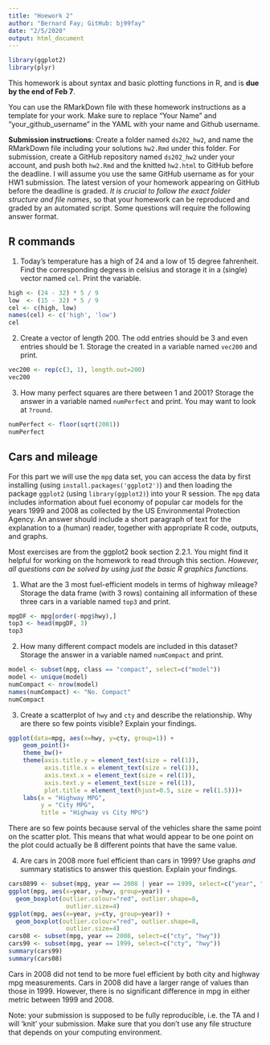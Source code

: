 ```yaml
---
title: "Hoework 2"
author: "Bernard Fay; GitHub: bj99fay"
date: "2/5/2020"
output: html_document
---
```


```r
library(ggplot2)
library(plyr)
```

This homework is about syntax and basic plotting functions in R, and is **due by the end of Feb 7**. 

You can use the RMarkDown file with these homework instructions as a template for your work. 
Make sure to replace "Your Name" and "your_github_username" in the YAML with your name and Github username.

**Submission instructions**: Create a folder named `ds202_hw2`, and name the RMarkDown file including your solutions `hw2.Rmd` under this folder. For submission, create a GitHub repository named `ds202_hw2` under your account, and push both `hw2.Rmd` and the knitted `hw2.html` to GitHub before the deadline. I will assume you use the same GitHub username as for your HW1 submission. The latest version of your homework appearing on GitHub before the deadline is graded. *It is crucial to follow the exact folder structure and file names*, so that your homework can be reproduced and graded by an automated script. Some questions will require the following answer format.

## R commands
1. Today's temperature has a high of 24 and a low of 15 degree fahrenheit.  Find the corresponding degress in celsius and storage it in a (single) vector named `cel`. Print the variable.

```r
high <- (24 - 32) * 5 / 9
low  <- (15 - 32) * 5 / 9
cel <- c(high, low)
names(cel) <- c('high', 'low')
cel
```

2. Create a vector of length 200. The odd entries should be 3 and even entries should be 1. Storage the created in a variable named `vec200` and print.

```r
vec200 <- rep(c(3, 1), length.out=200)
vec200
```

3. How many perfect squares are there between 1 and 2001? Storage the answer in a  variable named `numPerfect` and print. You may want to look at `?round`.

```r
numPerfect <- floor(sqrt(2001))
numPerfect
```

## Cars and mileage
For this part we will use the `mpg` data set, you can access the data by first installing (using `install.packages('ggplot2')`) and then loading the package `ggplot2` (using `library(ggplot2)`) into your R session. The `mpg` data includes information about fuel economy of popular car models
for the years 1999 and 2008 as collected by the US Environmental Protection Agency. An answer should include a short paragraph of text for the explanation to a (human) reader, together with appropriate R code, outputs, and graphs.

Most exercises are from the ggplot2 book section 2.2.1. You might find it helpful for working on the homework to read through this section. *However, all questions can be solved by using just the basic R graphics functions.*

1. What are the 3 most fuel-efficient models in terms of highway mileage? Storage the data frame (with 3 rows) containing all information of these three cars in a variable named `top3` and print.

```r
mpgDF <- mpg[order(-mpg$hwy),]
top3 <- head(mpgDF, 3)
top3
```

2. How many different compact models are included in this dataset? Storage the answer in  a variable named `numCompact` and print.

```r
model <- subset(mpg, class == "compact", select=c("model"))
model <- unique(model)
numCompact <- nrow(model)
names(numCompact) <- "No. Compact"
numCompact
```

3. Create a scatterplot of `hwy` and `cty` and describe the relationship. Why are there so few points visible? Explain your findings.

```r
ggplot(data=mpg, aes(x=hwy, y=cty, group=1)) + 
    geom_point()+
    theme_bw()+
    theme(axis.title.y = element_text(size = rel(1)),
          axis.title.x = element_text(size = rel(1)),
          axis.text.x = element_text(size = rel(1)),
          axis.text.y = element_text(size = rel(1)),
          plot.title = element_text(hjust=0.5, size = rel(1.5)))+
    labs(x = "Highway MPG",
         y = "City MPG",
         title = "Highway vs City MPG")
```

There are so few points because serval of the vehicles share the same point on the scatter plot. This means that what would appear to be one point on the plot could actually be 8 different points that have the same value.

4. Are cars in 2008 more fuel efficient than cars in 1999? Use graphs *and* summary statistics to answer this question. Explain your findings.

```r
cars0899 <- subset(mpg, year == 2008 | year == 1999, select=c("year", "cty", "hwy"))
ggplot(mpg, aes(x=year, y=hwy, group=year)) + 
  geom_boxplot(outlier.colour="red", outlier.shape=8,
                outlier.size=4)
ggplot(mpg, aes(x=year, y=cty, group=year)) + 
  geom_boxplot(outlier.colour="red", outlier.shape=8,
                outlier.size=4)
cars08 <- subset(mpg, year == 2008, select=c("cty", "hwy"))
cars99 <- subset(mpg, year == 1999, select=c("cty", "hwy"))
summary(cars99)
summary(cars08)
```

Cars in 2008 did not tend to be more fuel efficient by both city and highway mpg measurements. Cars in 2008 did have a larger range of values than those in 1999. However, there is no significant difference in mpg in either metric between 1999 and 2008.


Note: your submission is supposed to be fully reproducible, i.e. the TA and I will 'knit' your submission. Make sure that you don't use any file structure that depends on your computing environment.